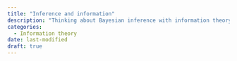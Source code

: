 ```yaml
---
title: "Inference and information"
description: "Thinking about Bayesian inference with information theory"
categories:
  - Information theory
date: last-modified
draft: true
---
```



